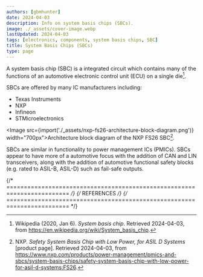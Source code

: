 ```yaml
---
authors: [gbmhunter]
date: 2024-04-03
description: Info on system basis chips (SBCs).
image: ./_assets/cover-image.webp
lastUpdated: 2024-04-03
tags: [electronics, components, system basis chips, SBC]
title: System Basis Chips (SBCs)
type: page
---
```


<WarningIsNotes />

A system basis chip (SBC) is a integrated circuit which contains many of the functions of an automotive electronic control unit (ECU) on a single die[^wikipedia-system-basic-chip].

SBCs are offered by many IC manufacturers including:

* Texas Instruments
* NXP
* Infineon
* STMicroelectronics

<Image src={import('./_assets/nxp-fs26-architecture-block-diagram.png')} width="700px">Architecture block diagram of the NXP FS26 SBC[^nxp-fs26-product-page].</Image>

SBCs are similar in functionality to power management ICs (PMICs). SBCs appear to have more of a automotive focus with the addition of CAN and LIN transceivers, along with the addition of automotive functional safety blocks (e.g. rated to ASIL-B, ASIL-D) such as fail-safe outputs.

{/* ======================================================================== */}
{/* REFERENCES */}
{/* ======================================================================== */}

[^wikipedia-system-basic-chip]: Wikipedia (2020, Jan 6). _System basis chip_. Retrieved 2024-04-03, from https://en.wikipedia.org/wiki/System_basis_chip.
[^nxp-fs26-product-page]: NXP. _Safety System Basis Chip with Low Power, for ASIL D Systems_ [product page]. Retrieved 2024-04-03, from https://www.nxp.com/products/power-management/pmics-and-sbcs/system-basis-chips/safety-system-basis-chip-with-low-power-for-asil-d-systems:FS26.
